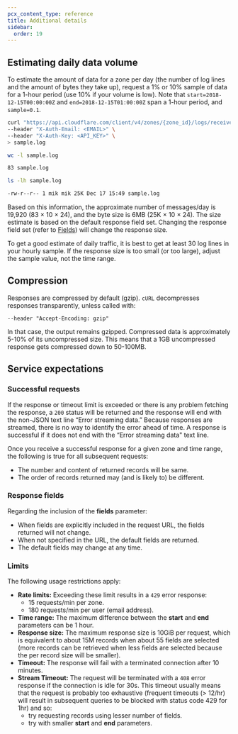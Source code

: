 ```yaml
---
pcx_content_type: reference
title: Additional details
sidebar:
  order: 19
---
```


## Estimating daily data volume

To estimate the amount of data for a zone per day (the number of log lines and the amount of bytes they take up), request a 1% or 10% sample of data for a 1-hour period (use 10% if your volume is low). Note that `start=2018-12-15T00:00:00Z` and `end=2018-12-15T01:00:00Z` span a 1-hour period, and `sample=0.1`.

```bash
curl "https://api.cloudflare.com/client/v4/zones/{zone_id}/logs/received?start=2018-12-15T00:00:00Z&end=2018-12-15T01:00:00Z&sample=0.1" \
--header "X-Auth-Email: <EMAIL>" \
--header "X-Auth-Key: <API_KEY>" \
> sample.log
```

```bash
wc -l sample.log
```

```bash output
83 sample.log
```

```bash
ls -lh sample.log
```

```bash output
-rw-r--r-- 1 mik mik 25K Dec 17 15:49 sample.log
```

Based on this information, the approximate number of messages/day is 19,920 (83 × 10 × 24), and the byte size is 6MB (25K × 10 × 24). The size estimate is based on the default response field set. Changing the response field set (refer to [Fields](/logs/logpull/requesting-logs/#fields)) will change the response size.

To get a good estimate of daily traffic, it is best to get at least 30 log lines in your hourly sample. If the response size is too small (or too large), adjust the sample value, not the time range.

## Compression

Responses are compressed by default (gzip). `cURL` decompresses responses transparently, unless called with:

`--header "Accept-Encoding: gzip"`

In that case, the output remains gzipped. Compressed data is approximately 5-10% of its uncompressed size. This means that a 1GB uncompressed response gets compressed down to 50-100MB.

## Service expectations

### Successful requests

If the response or timeout limit is exceeded or there is any problem fetching the response, a `200` status will be returned and the response will end with the non-JSON text line “Error streaming data.” Because responses are streamed, there is no way to identify the error ahead of time. A response is successful if it does not end with the “Error streaming data" text line.

Once you receive a successful response for a given zone and time range, the following is true for all subsequent requests:

- The number and content of returned records will be same.
- The order of records returned may (and is likely to) be different.

### Response fields

Regarding the inclusion of the **fields** parameter:

- When fields are explicitly included in the request URL, the fields returned will not change.
- When not specified in the URL, the default fields are returned.
- The default fields may change at any time.

### Limits

The following usage restrictions apply:

- **Rate limits:** Exceeding these limit results in a `429` error response:
  - 15 requests/min per zone.
  - 180 requests/min per user (email address).
- **Time range:** The maximum difference between the **start** and **end** parameters can be 1 hour.
- **Response size:** The maximum response size is 10GiB per request, which is equivalent to about 15M records when about 55 fields are selected (more records can be retrieved when less fields are selected because the per record size will be smaller).
- **Timeout:** The response will fail with a terminated connection after 10 minutes.
- **Stream Timeout:** The request will be terminated with a `408` error response if the connection is idle for 30s. This timeout usually means that the request is probably too exhaustive (frequent timeouts (> 12/hr) will result in subsequent queries to be blocked with status code 429 for 1hr) and so:
  - try requesting records using lesser number of fields.
  - try with smaller **start** and **end** parameters.
